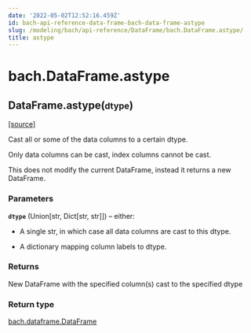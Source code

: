```yaml
---
date: '2022-05-02T12:52:16.459Z'
id: bach-api-reference-data-frame-bach-data-frame-astype
slug: /modeling/bach/api-reference/DataFrame/bach.DataFrame.astype/
title: astype
---
```


# bach.DataFrame.astype

<div class="method">

<h2 class="signature-method"><span class="additional-name">DataFrame.</span><span class="name">astype(</span><small class="parameter-list"><span class="parameter" id="dtype">dtype</span></small>)</h2>


&#8203;<span class="view-source">[[source]](https://github.com/objectiv/objectiv-analytics/blob/main/bach/bach/dataframe.py)</span>

<div class="content">

Cast all or some of the data columns to a certain dtype.

Only data columns can be cast, index columns cannot be cast.

This does not modify the current DataFrame, instead it returns a new DataFrame.


### Parameters

**`dtype`** (Union[str, Dict[str, str]]) – either:

* A single str, in which case all data columns are cast to this dtype.

* A dictionary mapping column labels to dtype.




### Returns

New DataFrame with the specified column(s) cast to the specified dtype



### Return type

[bach.dataframe.DataFrame](/docs/modeling/bach/api-reference/DataFrame/bach.DataFrame)



</div>

</div>
